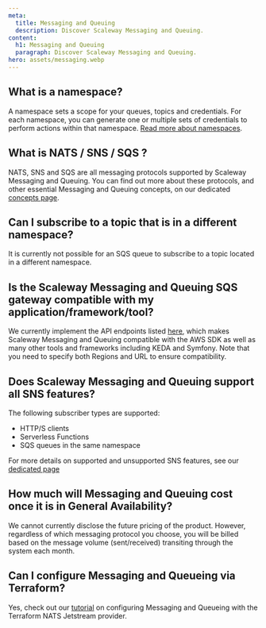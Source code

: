 ```yaml
---
meta:
  title: Messaging and Queuing
  description: Discover Scaleway Messaging and Queuing.
content:
  h1: Messaging and Queuing
  paragraph: Discover Scaleway Messaging and Queuing.
hero: assets/messaging.webp
---
```


## What is a namespace?

A namespace sets a scope for your queues, topics and credentials. For each namespace, you can generate one or multiple sets of credentials to perform actions within that namespace. [Read more about namespaces](/serverless/messaging/concepts/#namespace).

## What is NATS / SNS / SQS ?

NATS, SNS and SQS are all messaging protocols supported by Scaleway Messaging and Queuing. You can find out more about these protocols, and other essential Messaging and Queuing concepts, on our dedicated [concepts page](/serverless/messaging/concepts/).

## Can I subscribe to a topic that is in a different namespace?

It is currently not possible for an SQS queue to subscribe to a topic located in a different namespace.

## Is the Scaleway Messaging and Queuing SQS gateway compatible with my application/framework/tool?

We currently implement the API endpoints listed [here](/serverless/messaging/reference-content/sqs-support/), which makes Scaleway Messaging and Queuing compatible with the AWS SDK as well as many other tools and frameworks including KEDA and Symfony. Note that you need to specify both Regions and URL to ensure compatibility.

## Does Scaleway Messaging and Queuing support all SNS features?

The following subscriber types are supported:
- HTTP/S clients
- Serverless Functions
- SQS queues in the same namespace

For more details on supported and unsupported SNS features, see our [dedicated page](/serverless/messaging/reference-content/sns-support/)

## How much will Messaging and Queuing cost once it is in General Availability?

We cannot currently disclose the future pricing of the product. However, regardless of which messaging protocol you choose, you will be billed based on the message volume (sent/received) transiting through the system each month.

## Can I configure Messaging and Queueing via Terraform?

Yes, check out our [tutorial](https://registry.terraform.io/providers/scaleway/scaleway/latest/docs/guides/mnq_with_nats_terraform_provider) on configuring Messaging and Queueing with the Terraform NATS Jetstream provider.

